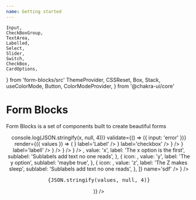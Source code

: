 ```yaml
---
name: Getting started
---
```


    Input,
    CheckBoxGroup,
    TextArea,
    Labelled,
    Select,
    Slider,
    Switch,
    CheckBox,
    CardOptions,
} from 'form-blocks/src'
    ThemeProvider,
    CSSReset,
    Box,
    Stack,
    useColorMode,
    Button,
    ColorModeProvider,
} from '@chakra-ui/core'


# Form Blocks

Form Blocks is a set of components built to create beautiful forms

<Playground>
    <ThemeProvider>
        <Stack align='center' >
            <CSSReset />
            <Form
                onSubmit={(x) => console.log(JSON.stringify(x, null, 4))}
                validate={() => ({ input: 'error' })}
                render={({ values }) => (
                    <Stack p='40px' maxWidth='700px' spacing='40px'>
                        <Labelled
                            name='input'
                            sublabel='description of input'
                            field={<Input />}
                            label='Label'
                        />
                        <Labelled
                            name='checkbox'
                            field={<CheckBox label='single one' />}
                            label='checkbox'
                        />
                        <Labelled
                            name='checkboxgroup'
                            label='textArea'
                            field={
                                <CheckBoxGroup
                                    items={[
                                        { value: 'cosa' },
                                        { value: 'altro' },
                                    ]}
                                />
                            }
                        />
                        <Labelled
                            name='area'
                            field={<TextArea />}
                            label='labell'
                        />
                        <Labelled
                            name='select'
                            label='select an option'
                            field={
                                <Select
                                    items={[{ value: '1' }, { value: '2' }]}
                                    isRequired
                                />
                            }
                        />
                        <Labelled
                            name='slider'
                            label='select an option'
                            field={<Slider max={10} name='slide' />}
                        />
                        <Labelled
                            name='switch'
                            label='switch this'
                            field={<Switch />}
                        />
                        <Labelled
                            name='cards'
                            label='Select your card'
                            sublabel='with high attention'
                            field={
                                <CardOptions
                                    options={[
                                        {
                                            icon: <FiAirplay />,
                                            value: 'x',
                                            label: 'The x option is the first',
                                            sublabel:
                                                'Sublabels add text no one reads',
                                        },
                                        {
                                            icon: <FiAlertOctagon />,
                                            value: 'y',
                                            label: 'The y option',
                                            sublabel: 'maybe true',
                                        },
                                        {
                                            icon: <FiAnchor />,
                                            value: 'z',
                                            label: 'The Z makes sleep',
                                            sublabel:
                                                'Sublabels add text no one reads',
                                        },
                                    ]}
                                    name='sdf'
                                />
                            }
                        />
                        <Box>
                            <pre>{JSON.stringify(values, null, 4)}</pre>
                        </Box>
                    </Stack>
                )}
            />
        </Stack>
    </ThemeProvider>
</Playground>

